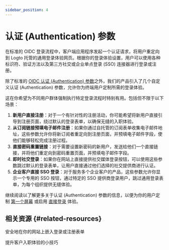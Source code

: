 ```yaml
---
sidebar_position: 4
---
```


# 认证 (Authentication) 参数

在标准的 OIDC 登录流程中，客户端应用程序发起一个认证请求，将用户重定向到 Logto 托管的通用登录体验网页。根据你的登录体验设置，用户可以使用各种标识符、验证方法以及第三方社交或企业单点登录 (SSO) 连接器进行登录或注册。

除了标准的 [OIDC 认证 (Authentication) 参数](https://openid.net/specs/openid-connect-core-1_0.html#AuthRequest)之外，我们的产品引入了几个自定义认证 (Authentication) 参数，允许你为终端用户定制所需的登录体验。

这在你希望为不同用户群体强制执行特定登录流程时特别有用。包括但不限于以下场景：

1. **新用户直接注册**：对于一个有针对性的注册活动，你可能希望将新用户直接引导到注册页面，绕过默认的登录表单，以确保无缝的入职体验。
2. **从订阅链接预填电子邮件注册**：如果你通过自托管的订阅表单收集电子邮件地址，这些参数允许你将新订阅者重定向到注册页面，并预填电子邮件字段，使他们能够轻松完成注册过程。
3. **直接密码重置链接**：对于需要设置新密码的新用户，发送给他们一个直接链接，并将他们重定向到密码重置页面，并预填电子邮件字段。
4. **即时社交登录**：如果你在网站上直接提供社交媒体登录按钮，可以使用这些参数跳过默认的登录表单，让用户直接通过他们选择的社交提供商进行认证。
5. **企业客户直接 SSO 登录**：对于服务多个企业客户的产品，这些参数允许你显示一个专用的 SSO 按钮，通过特定的 SSO 提供商登录用户，跳过通用登录表单，为每个组织提供无缝体验。

继续阅读以了解更多关于认证 (Authentication) 参数的信息，以便为你的用户定制 [第一个屏幕](/end-user-flows/authentication-parameters/first-screen) 或启用 [直接登录](/end-user-flows/authentication-parameters/direct-sign-in) 体验。

## 相关资源 \{#related-resources}

<Url href="https://blog.logto.io/embed-login-or-registration-forms-securely-on-your-site">
  安全地在你的网站上嵌入登录或注册表单
</Url>

<Url href="https://blog.logto.io/authentication-parameters">提升客户入职体验的小技巧</Url>
